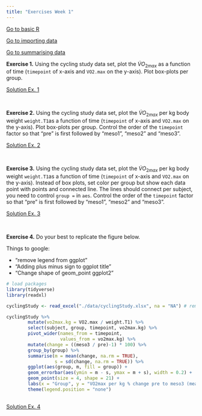 ```yaml
---
title: "Exercises Week 1"
---
```


[Go to basic R](ex1_1_intro.html)

[Go to importing data](ex1_2_import.html)

[Go to summarising data](ex1_3_summarise.html)


 <script language="javascript"> 
    function toggle(num) {
      var ele = document.getElementById("toggleText" + num);
      var text = document.getElementById("displayText" + num);
      if(ele.style.display == "block") {
        ele.style.display = "none";
        text.innerHTML = "show";
      }
      else {
        ele.style.display = "block";
        text.innerHTML = "hide";
      }
   } 
  </script>

**Exercise 1.** Using the cycling study data set, plot the $\dot VO_{2max}$ as a function of time (`timepoint` of x-axis and `VO2.max` on the y-axis). Plot box-plots per group.

  <a id="displayText" href="javascript:toggle(1);">Solution Ex. 1</a>
  <div id="toggleText1" style="display: none">

```r
# load packages
library(tidyverse)
library(readxl)

cyclingStudy <- read_excel("./data/cyclingStudy.xlsx", na = "NA") # remember to use the na argument

cyclingStudy %>%
        select(subject, group, timepoint, VO2.max) %>%
        ggplot(aes(timepoint, VO2.max, color = group)) + geom_boxplot()

```

  </div>
  <br>


**Exercise 2.** Using the cycling study data set, plot the $\dot VO_{2max}$ per kg body weight `weight.T1`as a function of time (`timepoint` of x-axis and `VO2.max` on the y-axis). Plot box-plots per group. Control the order of the `timepoint` factor so that "pre" is first followed by "meso1", "meso2" and "meso3".

  <a id="displayText" href="javascript:toggle(2);">Solution Ex. 2</a>
  <div id="toggleText2" style="display: none">

```r
# load packages
library(tidyverse)
library(readxl)

cyclingStudy <- read_excel("./data/cyclingStudy.xlsx", na = "NA") # remember to use the na argument

cyclingStudy %>%
        select(subject, group, timepoint, VO2.max, weight.T1) %>%
        mutate(vo2max.kg = VO2.max / weight.T1,
               timepoint = factor(timepoint, levels = c("pre", "meso1", "meso2", "meso3"))) %>%
        
        ggplot(aes(timepoint, VO2.max, color = group)) + geom_boxplot()

```

  </div>
  <br>


**Exercise 3.** Using the cycling study data set, plot the $\dot VO_{2max}$ per kg body weight `weight.T1`as a function of time (`timepoint` of x-axis and `VO2.max` on the y-axis). Instead of box plots, set color per group but show each data point with points and connected line. The lines should connect per subject, you need to control `group =` in `aes`. Control the order of the `timepoint` factor so that "pre" is first followed by "meso1", "meso2" and "meso3".

  <a id="displayText" href="javascript:toggle(3);">Solution Ex. 3</a>
  <div id="toggleText3" style="display: none">

```r
# load packages
library(tidyverse)
library(readxl)

cyclingStudy <- read_excel("./data/cyclingStudy.xlsx", na = "NA") # remember to use the na argument

cyclingStudy %>%
        select(subject, group, timepoint, VO2.max, weight.T1) %>%
        mutate(vo2max.kg = VO2.max / weight.T1,
               timepoint = factor(timepoint, levels = c("pre", "meso1", "meso2", "meso3"))) %>%
        ggplot(aes(timepoint, VO2.max, color = group, group = subject)) + geom_point() + geom_line()

```

  </div>
  <br>


**Exercise 4.** Do your best to replicate the figure below. 

Things to google: 

- "remove legend from ggplot"
- "Adding plus minus sign to ggplot title"
- "Change shape of geom_point ggplot2"



```r
# load packages
library(tidyverse)
library(readxl)

cyclingStudy <- read_excel("./data/cyclingStudy.xlsx", na = "NA") # remember to use the na argument

cyclingStudy %>%
        mutate(vo2max.kg = VO2.max / weight.T1) %>%
        select(subject, group, timepoint, vo2max.kg) %>%
        pivot_wider(names_from = timepoint, 
                    values_from = vo2max.kg) %>%
        mutate(change = ((meso3 / pre)-1) * 100) %>%
        group_by(group) %>%
        summarise(m = mean(change, na.rm = TRUE), 
                  s = sd(change, na.rm = TRUE)) %>%
        ggplot(aes(group, m, fill = group)) + 
        geom_errorbar(aes(ymin = m - s, ymax = m + s), width = 0.2) +
        geom_point(size = 4, shape = 21) +
        labs(x = "Group", y = "VO2max per kg % change pre to meso3 (mean \U00B1 SD)") +
        theme(legend.position = "none")
 
```



  <a id="displayText" href="javascript:toggle(4);">Solution Ex. 4</a>
  <div id="toggleText4" style="display: none">

```r
# load packages
# load packages
library(tidyverse)
library(readxl)

cyclingStudy <- read_excel("./data/cyclingStudy.xlsx", na = "NA") # remember to use the na argument

cyclingStudy %>%
        # Calculate relative vo2max
        mutate(vo2max.kg = VO2.max / weight.T1) %>%
        # Select variables
        select(subject, group, timepoint, vo2max.kg) %>%
        # Make the data into wide format
        pivot_wider(names_from = timepoint, 
                    values_from = vo2max.kg) %>%
        # Calculate percentage change pre to meso3
        mutate(change = ((meso3 / pre)-1) * 100) %>%
        # group by group and calculate statistics
        group_by(group) %>%
        summarise(m = mean(change, na.rm = TRUE), 
                  s = sd(change, na.rm = TRUE)) %>%
        # Using fill per group 
        ggplot(aes(group, m, fill = group)) + 
        # Adding error bar first, the overplot with points
        geom_errorbar(aes(ymin = m - s, ymax = m + s), width = 0.2) +
        # shape = 21 gives circles that can be filled
        geom_point(size = 4, shape = 21) +
        labs(x = "Group", y = "VO2max per kg % change pre to meso3 (mean \U00B1 SD)") +
        theme(legend.position = "none") # legend position = "none" removes legend.

```

  </div>
  <br>






